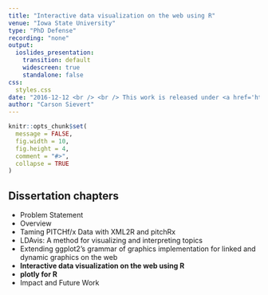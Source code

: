 ```yaml
---
title: "Interactive data visualization on the web using R"
venue: "Iowa State University"
type: "PhD Defense"
recording: "none"
output:
  ioslides_presentation:
    transition: default
    widescreen: true
    standalone: false
css:
  styles.css
date: "2016-12-12 <br /> <br /> This work is released under <a href='https://github.com/cpsievert/talks/blob/gh-pages/LICENSE'>Creative Commons</a>"
author: "Carson Sievert"
---
```


```r
knitr::opts_chunk$set(
  message = FALSE,
  fig.width = 10,
  fig.height = 4,
  comment = "#>",
  collapse = TRUE
)
```

<!-- Note to self:
Make sure this builds off the proposal -- http://cpsievert.github.io/slides/web-graphics/proposal/
-->

## Dissertation chapters

* Problem Statement
* Overview
* Taming PITCHf/x Data with XML2R and pitchRx
* LDAvis: A method for visualizing and interpreting topics 
* Extending ggplot2’s grammar of graphics implementation for linked and dynamic graphics on the web
* __Interactive data visualization on the web using R__
* __plotly for R__
* Impact and Future Work
